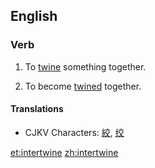 ==English==

===Verb===
{{en-verb|intertwin|ing}}

#{{transitive}} To [[twine]] something together.
#{{intransitive}} To become [[twine]]d together.

====Translations====
*CJKV Characters: [[絞]], [[绞]]

[[et:intertwine]]
[[zh:intertwine]]